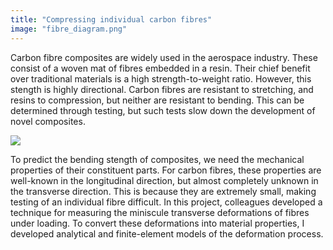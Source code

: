 ```yaml
---
title: "Compressing individual carbon fibres"
image: "fibre_diagram.png"
---
```


Carbon fibre composites are widely used in the aerospace industry. These consist of a woven mat of fibres embedded in a resin. Their chief benefit over traditional materials is a high strength-to-weight ratio. However, this stength is highly directional. Carbon fibres are resistant to stretching, and resins to compression, but neither are resistant to bending. This can be determined through testing, but such tests slow down the development of novel composites.

:::{.column-margin}
![](fibre_diagram.png)
:::

To predict the bending stength of composites, we need the mechanical properties of their constituent parts. For carbon fibres, these properties are well-known in the longitudinal direction, but almost completely unknown in the transverse direction. This is because they are extremely small, making testing of an individual fibre difficult. In this project, colleagues developed a technique for measuring the miniscule transverse deformations of fibres under loading. To convert these deformations into material properties, I developed analytical and finite-element models of the deformation process.
